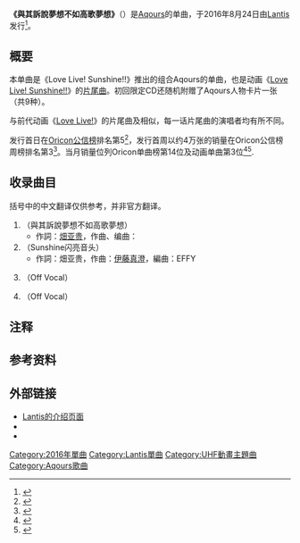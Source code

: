 {{Infobox Single
| Name            = 與其訴說夢想不如歌唱夢想
| Original name   = {{lang|ja|ユメ語るよりユメ歌おう}}
| Cover           = Yume kataru yori yume utaou.png
| Artist          = [[Aqours|Aqours]]
| Album           =
| A-side          = {{lang|ja|ユメ語るよりユメ歌おう}}
| B-side          = {{lang|ja|サンシャインぴっかぴか音頭}}
| Released        = 2016年8月24日
| Format          = [[CD|CD]]
| Recorded        = 
| Genre           = [[J-pop|J-pop]]
| Length          = 
| Label           = [[Lantis|Lantis]]
| Writer          = [[畑亚贵|畑亚贵]]（作詞）<br />{{link-ja|山口朗彦|山口朗彦}}（作曲#1）<br />[[伊藤真澄|伊藤真澄]]（作曲#2）
| Producer        = 
| Certification   = 
| Chart position  = *周榜第3位（[[Oricon公信榜|Oricon公信榜]]）
*月榜第14位（Oricon公信榜）
| Last single     = {{lang|ja|[[下定决心Hand_in_Hand/最喜欢的话就没问题！|決めたよHand in Hand/ダイスキだったらダイジョウブ！]]}}<br />（2016年）
| This single     = '''{{lang|ja|ユメ語るよりユメ歌おう}}'''<br />（2016年）
| Next single     ={{lang|ja|[[想用梦照亮夜空/不成熟的DREAMER|夢で夜空を照らしたい/未熟DREAMER]]}}<br />（2016年）
| Misc            =
{{External music video|1={{YouTube|3ERHbROU_Ls|{{lang|ja|Aqours ラブライブ！サンシャイン!! ED主題歌「ユメ語るよりユメ歌おう」CM （60秒ver.）}}}}<br>{{YouTube|wMdjhA0nwnA|{{lang|ja|ラブライブ！サンシャイン!!Aqours「サンシャインぴっかぴか音頭」}}}}|Upper caption=官方试听}}
}}
'''《與其訴說夢想不如高歌夢想》'''（{{jp|j=ユメ語るよりユメ歌おう|rm=Yume Kataru yori Yume Utaō|lead=yes}}）是[[Aqours|Aqours]]的单曲{{NoteTag|不計入單曲編號。}}，于2016年8月24日由[[Lantis|Lantis]]发行<ref>{{cite web|url=http://www.lovelive-anime.jp/uranohoshi/cd.php |script-title=ja:CDリリース情報 |publisher=ラブライブ！サンシャイン!! 公式サイト |accessdate=2016-07-20 |date=2016-07-09 |archiveurl=https://web.archive.org/web/20160720120737/http://www.lovelive-anime.jp/uranohoshi/cd.php |archivedate=2016-07-20 |deadurl=yes |language=ja}}</ref>。

==概要==
本单曲是《Love Live! Sunshine!!》推出的组合Aqours的单曲，也是动画《[[Love_Live!_Sunshine!!|Love Live! Sunshine!!]]》的[[片尾曲|片尾曲]]。初回限定CD还随机附赠了Aqours人物卡片一张（共9种）。

与前代动画《[[Love_Live!_(动画)|Love Live!]]》的片尾曲{{單雙書號轉換|[[一定能听见青春的声音|一定能听见青春的声音]]}}及{{單雙書號轉換|[[无论何时都一直|无论何时都一直]]}}相似，每一话片尾曲的演唱者均有所不同。

发行首日在[[Oricon公信榜|Oricon公信榜]]排名第5<ref>{{cite web|url=http://www.oricon.co.jp/rank/js/d/2016-08-23/ |script-title=ja:デイリー　CDシングルランキング　2016年08月23日付 |publisher=Oricon |accessdate=2016-08-26 |date=2016-08-23 |archiveurl=https://web.archive.org/web/20160826132325/http://www.oricon.co.jp/rank/js/d/2016-08-23/ |archivedate=2016年8月26日 |deadurl=yes |language=ja}}</ref>，发行首周以约4万张的销量在Oricon公信榜周榜排名第3<ref>{{cite web|url=http://www.oricon.co.jp/rank/js/w/2016-09-05/ |script-title=ja:週間　CDシングルランキング　2016年09月05日付 |publisher=Oricon |accessdate=2016-08-31 |date=2016-09-05 |archiveurl=https://web.archive.org/web/20160831123111/http://www.oricon.co.jp/rank/js/w/2016-09-05/ |archivedate=2016年8月31日 |deadurl=yes |language=ja}}</ref>。当月销量位列Oricon单曲榜第14位及动画单曲第3位<ref>{{cite web|url=http://www.oricon.co.jp/rank/js/m/2016-08/p/2/ |script-title=ja:月間　CDシングルランキング　2016年08月度 |publisher=Oricon |accessdate=2016-09-24 |date=2016-09-01 |archiveurl=https://web.archive.org/web/20160924013737/http://www.oricon.co.jp/rank/js/m/2016-08/p/2/ |archivedate=2016-09-24 |deadurl=yes |language=ja}}</ref><ref>{{cite web|url=http://www.oricon.co.jp/rank/as/m/2016-08/ |script-title=ja:月間　CDアニメシングルランキング　2016年08月度 |publisher=Oricon |accessdate=2016-09-24 |date=2016-09-01 |archiveurl=https://web.archive.org/web/20160924014256/http://www.oricon.co.jp/rank/as/m/2016-08/ |archivedate=2016-09-24 |deadurl=yes |language=ja}}</ref>.

==收录曲目==
括号中的中文翻译仅供参考，并非官方翻译。
# '''{{lang|ja|ユメ語るよりユメ歌おう}}'''（與其訴說夢想不如高歌夢想）
#* 作詞：[[畑亚贵|畑亚贵]]，作曲、编曲：{{link-ja|山口朗彦|山口朗彦}}
# '''{{lang|ja|サンシャインぴっかぴか音頭}}'''（Sunshine闪亮音头）
#* 作詞：畑亚贵，作曲：[[伊藤真澄|伊藤真澄]]，編曲：EFFY
# {{lang|ja|ユメ語るよりユメ歌おう}}（Off Vocal）
# {{lang|ja|サンシャインぴっかぴか音頭}}（Off Vocal）

==注释==
{{NoteFoot}}

==参考资料==
{{reflist}}

==外部链接==
*[http://lantis.jp/release-item/LACM-14540.html Lantis的介绍页面]{{ja icon}}
*{{YouTube|3ERHbROU_Ls|{{lang|ja|Aqours ラブライブ！サンシャイン!! ED主題歌「ユメ語るよりユメ歌おう」CM （60秒ver.）}}}}
*{{YouTube|wMdjhA0nwnA|{{lang|ja|ラブライブ！サンシャイン!!Aqours「サンシャインぴっかぴか音頭」}}}}

{{Aqours}}

{{DEFAULTSORT:Yume Kataru yori Yume Utaō}}
[[Category:2016年單曲|Category:2016年單曲]]

[[Category:Lantis單曲|Category:Lantis單曲]]
[[Category:UHF動畫主題曲|Category:UHF動畫主題曲]]
[[Category:Aqours歌曲|Category:Aqours歌曲]]